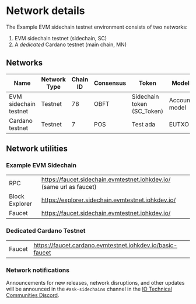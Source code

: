 # Network details


The Example EVM sidechain testnet environment consists of two networks:

1.  EVM sidechain testnet (sidechain, SC)
2.  A _dedicated_ Cardano testnet (main chain, MN)

## Networks


| Name                  | Network Type | Chain ID | Consensus | Token                      | Model         |
|-----------------------|--------------|----------|-----------|----------------------------|---------------|
| EVM sidechain testnet | Testnet      | 78       | OBFT      | Sidechain token (SC_Token) | Account model |
| Cardano testnet       | Testnet      | 7        | POS       | Test ada                   | EUTXO         |

## Network utilities

### Example EVM Sidechain

|  | |
|----------------|----------------------------------------------------------------------|
| RPC            | https://faucet.sidechain.evmtestnet.iohkdev.io/ (same url as faucet) |
| Block Explorer | https://explorer.sidechain.evmtestnet.iohkdev.io/                    |
| Faucet         | https://faucet.sidechain.evmtestnet.iohkdev.io/                      |

### Dedicated Cardano Testnet

|  |  |
|--------|-----------------------------------------------------------|
| Faucet | https://faucet.cardano.evmtestnet.iohkdev.io/basic-faucet |



### Network notifications

Announcements for new releases, network disruptions, and other updates will be announced in the `#ask-sidechains` channel in the [IO Technical Communities Discord](https://discord.com/invite/inputoutput).